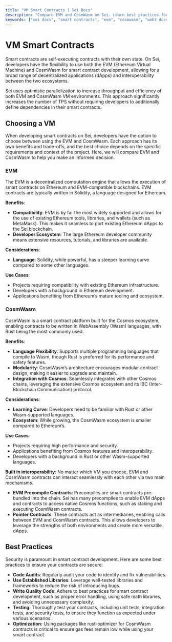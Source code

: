 ```yaml
---
title: "VM Smart Contracts | Sei Docs"
description: "Compare EVM and CosmWasm on Sei. Learn best practices for secure cross-VM contract building and auditing."
keywords: ["sei docs", "smart contracts", "evm", "cosmwasm", "web3 docs"]
---
```



# VM Smart Contracts

Smart contracts are self-executing contracts with their own state. On Sei, developers have the flexibility to use both the EVM (Ethereum Virtual Machine) and CosmWasm for smart contract development, allowing for a broad range of decentralized applications (dApps) and interoperability between the two ecosystems.

<Callout type="danger">
  Sei uses optimistic parallelization to increase throughput and efficiency of both EVM and CosmWasm VM environments. This approach significantly increases
  the number of TPS without requiring developers to additionally define dependencies in their smart contracts.
</Callout>

## Choosing a VM

When developing smart contracts on Sei, developers have the option to choose between using the EVM and CosmWasm. Each approach has its own benefits and trade-offs, and the best choice depends on the specific requirements and context of the project. Here, we will compare EVM and CosmWasm to help you make an informed decision.

### EVM

The EVM is a decentralized computation engine that allows the execution of smart contracts on Ethereum and EVM-compatible blockchains. EVM contracts are typically written in Solidity, a language designed for Ethereum.

<div className="p-4 border rounded bg-white text-black mt-6">
<b>Benefits</b>:

- **Compatibility**: EVM is by far the most widely supported and allows for the use of existing Ethereum tools, libraries, and wallets (such as MetaMask). This makes it seamless to port existing Ethereum dApps to the Sei blockchain.
- **Developer Ecosystem**: The large Ethereum developer community means extensive resources, tutorials, and libraries are available.

<b>Considerations</b>:

- **Language**: Solidity, while powerful, has a steeper learning curve compared to some other languages.

<b>Use Cases</b>:

- Projects requiring compatibility with existing Ethereum infrastructure.
- Developers with a background in Ethereum development.
- Applications benefiting from Ethereum’s mature tooling and ecosystem.
</div>

### CosmWasm

CosmWasm is a smart contract platform built for the Cosmos ecosystem, enabling contracts to be written in WebAssembly (Wasm) languages, with Rust being the most commonly used.

<div className="p-4 border rounded bg-white text-black mt-6">
<b>Benefits</b>:

- **Language Flexibility**: Supports multiple programming languages that compile to Wasm, though Rust is preferred for its performance and safety features.
- **Modularity**: CosmWasm’s architecture encourages modular contract design, making it easier to upgrade and maintain.
- **Integration with Cosmos**: Seamlessly integrates with other Cosmos chains, leveraging the extensive Cosmos ecosystem and its IBC (Inter-Blockchain Communication) protocol.

<b>Considerations</b>:

- **Learning Curve**: Developers need to be familiar with Rust or other Wasm-supported languages.
- **Ecosystem**: While growing, the CosmWasm ecosystem is smaller compared to Ethereum’s.

<b>Use Cases</b>:

- Projects requiring high performance and security.
- Applications benefiting from Cosmos features and interoperability.
- Developers with a background in Rust or other Wasm-supported languages.
</div>

<Callout type="info">
  <strong>Built in interoperability</strong>:  
  No matter which VM you choose, EVM and CosmWasm contracts can interact seamlessly with each other via two main mechanisms.

  - **EVM Precompile Contracts**: Precompiles are smart contracts pre-bundled into the chain. Sei has many precompiles to enable EVM dApps and contracts to access native Cosmos functions, such as staking and executing CosmWasm contracts.
  - **Pointer Contracts**: These contracts act as intermediaries, enabling calls between EVM and CosmWasm contracts. This allows developers to leverage the strengths of both environments and create more versatile dApps.
</Callout>

## Best Practices

Security is paramount in smart contract development. Here are some best practices to ensure your contracts are secure:

- **Code Audits**: Regularly audit your code to identify and fix vulnerabilities.
- **Use Established Libraries**: Leverage well-tested libraries and frameworks to reduce the risk of introducing bugs.
- **Write Quality Code**: Adhere to best practices for smart contract development, such as proper error handling, using safe math libraries, and avoiding unnecessary complexity.
- **Testing**: Thoroughly test your contracts, including unit tests, integration tests, and security tests, to ensure they function as expected under various scenarios.
- **Optimization:** Using packages like rust-optimizer for CosmWasm contracts is critical to ensure gas fees remain low while using your smart contract.
